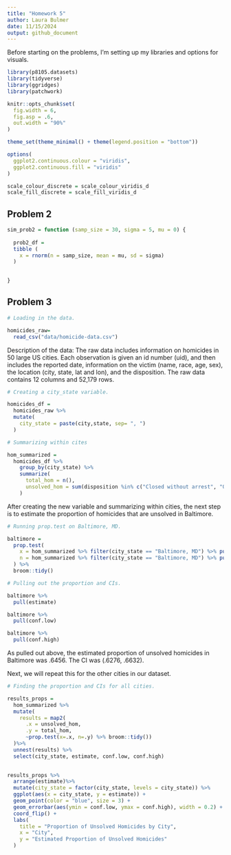 ```yaml
---
title: "Homework 5"
author: Laura Bulmer
date: 11/15/2024
output: github_document
---
```


Before starting on the problems, I'm setting up my libraries and options for visuals. 

```r
library(p8105.datasets)
library(tidyverse)
library(ggridges)
library(patchwork)

knitr::opts_chunk$set(
  fig.width = 6,
  fig.asp = .6,
  out.width = "90%"
)

theme_set(theme_minimal() + theme(legend.position = "bottom"))

options(
  ggplot2.continuous.colour = "viridis",
  ggplot2.continuous.fill = "viridis"
)

scale_colour_discrete = scale_colour_viridis_d
scale_fill_discrete = scale_fill_viridis_d
```

## Problem 2

```r

sim_prob2 = function (samp_size = 30, sigma = 5, mu = 0) {
  
  prob2_df = 
  tibble (
    x = rnorm(n = samp_size, mean = mu, sd = sigma)
  )
  

}

```


## Problem 3

```r
# Loading in the data. 

homicides_raw= 
  read_csv("data/homicide-data.csv")
```

Description of the data: The raw data includes information on homicides in 50 large
US cities. Each observation is given an id number (uid), and then includes the reported date, information on the victim (name, race, age, sex), the location (city, state, lat and lon), and the disposition. The raw data contains 12 columns and 52,179 rows.

```r
# Creating a city_state variable.

homicides_df = 
  homicides_raw %>%
  mutate(
    city_state = paste(city,state, sep= ", ")
  )

# Summarizing within cites

hom_summarized = 
  homicides_df %>%
    group_by(city_state) %>%
    summarize(
      total_hom = n(),
      unsolved_hom = sum(disposition %in% c("Closed without arrest", "Open/No arrest"))
    )
```

After creating the new variable and summarizing within cities, the next step is to 
estimate the proportion of homicides that are unsolved in Baltimore.

```r
# Running prop.test on Baltimore, MD.

baltimore =
  prop.test(
    x = hom_summarized %>% filter(city_state == "Baltimore, MD") %>% pull(unsolved_hom),
    n = hom_summarized %>% filter(city_state == "Baltimore, MD") %>% pull(total_hom),
  ) %>%
  broom::tidy()

# Pulling out the proportion and CIs.

baltimore %>%
  pull(estimate)

baltimore %>% 
  pull(conf.low)

baltimore %>% 
  pull(conf.high)
```

As pulled out above, the estimated proportion of unsolved homicides in Baltimore was 
.6456. The CI was (.6276, .6632).

Next, we will repeat this for the other cities in our dataset. 

```r
# Finding the proportion and CIs for all cities.

results_props = 
  hom_summarized %>%
  mutate(
    results = map2(
      .x = unsolved_hom, 
      .y = total_hom, 
      ~prop.test(x=.x, n=.y) %>% broom::tidy())
  )%>%
  unnest(results) %>%
  select(city_state, estimate, conf.low, conf.high)
  
```


```r
results_props %>%
  arrange(estimate)%>%
  mutate(city_state = factor(city_state, levels = city_state)) %>%
  ggplot(aes(x = city_state, y = estimate)) +
  geom_point(color = "blue", size = 3) +
  geom_errorbar(aes(ymin = conf.low, ymax = conf.high), width = 0.2) +
  coord_flip() + 
  labs(
    title = "Proportion of Unsolved Homicides by City",
    x = "City",
    y = "Estimated Proportion of Unsolved Homicides"
  )
```



